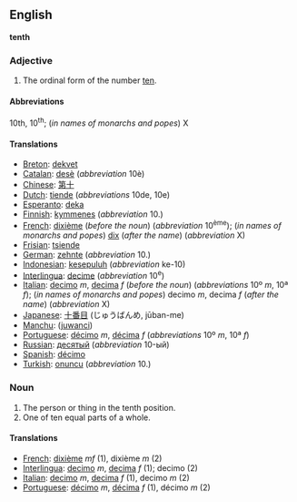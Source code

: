 ==English==
'''tenth'''

===Adjective===

# The ordinal form of the number [[ten]].

====Abbreviations====
10th, 10<sup>th</sup>; (''in names of monarchs and popes'') X

====Translations====

*[[Breton]]: [[dekvet]]
*[[Catalan]]: [[desè]] (''abbreviation'' 10è)
*[[Chinese]]: [[第十]]
*[[Dutch]]: [[tiende]] (''abbreviations'' 10de, 10e)
*[[Esperanto]]: [[deka]]
*[[Finnish]]: [[kymmenes]] (''abbreviation'' 10.)
*[[French]]: [[dixième]] (''before the noun'') (''abbreviation'' 10<sup>ème</sup>); (''in names of monarchs and popes'') [[dix]] (''after the name'') (''abbreviation'' X)
*[[Frisian]]: [[tsiende]]
*[[German]]: [[zehnte]] (''abbreviation'' 10.)
*[[Indonesian]]: [[kesepuluh]] (''abbreviation'' ke-10)
*[[Interlingua]]: [[decime]] (''abbreviation'' 10<sup>e</sup>)
*[[Italian]]: [[decimo]] ''m'', [[decima]] ''f'' (''before the noun'') (''abbreviations'' 10º ''m'', 10ª ''f''); (''in names of monarchs and popes'') decimo ''m'', decima ''f'' (''after the name'') (''abbreviation'' X)
*[[Japanese]]: [[十番目]] (じゅうばんめ, jūban-me)
*[[Manchu]]: ([[juwanci]])
*[[Portuguese]]: [[décimo]] ''m'', [[décima]] ''f'' (''abbreviations'' 10º ''m'', 10ª ''f'')
*[[Russian]]: [[десятый]] (''abbreviation'' 10-ый)
*[[Spanish]]: [[décimo]]
*[[Turkish]]: [[onuncu]] (''abbreviation'' 10.)

===Noun===

#The person or thing in the tenth position.
#One of ten equal parts of a whole.

====Translations====

*[[French]]: [[dixième]] ''mf'' (1), dixième ''m'' (2)
*[[Interlingua]]: [[decimo]] ''m'', [[decima]] ''f'' (1); decimo (2)
*[[Italian]]: [[decimo]] ''m'', [[decima]] ''f'' (1), decimo ''m'' (2)
*[[Portuguese]]: [[décimo]] ''m'', [[décima]] ''f'' (1), décimo ''m'' (2)